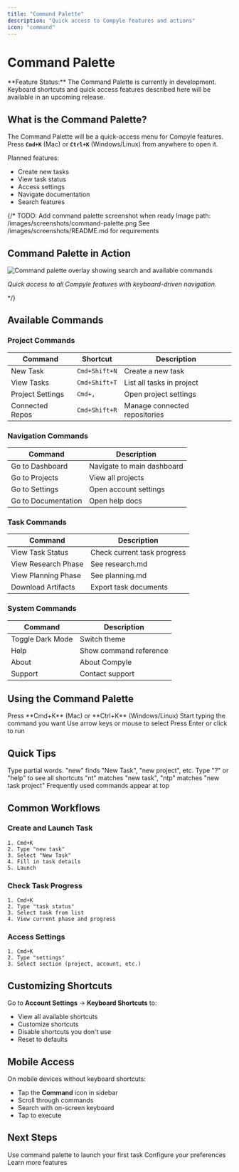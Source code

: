 ```yaml
---
title: "Command Palette"
description: "Quick access to Compyle features and actions"
icon: "command"
---
```


# Command Palette

<Note>
  **Feature Status:** The Command Palette is currently in development. Keyboard shortcuts and quick access features described here will be available in an upcoming release.
</Note>

## What is the Command Palette?

The Command Palette will be a quick-access menu for Compyle features. Press **`Cmd+K`** (Mac) or **`Ctrl+K`** (Windows/Linux) from anywhere to open it.

Planned features:
- Create new tasks
- View task status
- Access settings
- Navigate documentation
- Search features

{/* TODO: Add command palette screenshot when ready
     Image path: /images/screenshots/command-palette.png
     See /images/screenshots/README.md for requirements

## Command Palette in Action

![Command palette overlay showing search and available commands](/images/screenshots/command-palette.png)

*Quick access to all Compyle features with keyboard-driven navigation.*

*/}

## Available Commands

### Project Commands

| Command | Shortcut | Description |
|---------|----------|-------------|
| New Task | `Cmd+Shift+N` | Create a new task |
| View Tasks | `Cmd+Shift+T` | List all tasks in project |
| Project Settings | `Cmd+,` | Open project settings |
| Connected Repos | `Cmd+Shift+R` | Manage connected repositories |

### Navigation Commands

| Command | Description |
|---------|-------------|
| Go to Dashboard | Navigate to main dashboard |
| Go to Projects | View all projects |
| Go to Settings | Open account settings |
| Go to Documentation | Open help docs |

### Task Commands

| Command | Description |
|---------|-------------|
| View Task Status | Check current task progress |
| View Research Phase | See research.md |
| View Planning Phase | See planning.md |
| Download Artifacts | Export task documents |

### System Commands

| Command | Description |
|---------|-------------|
| Toggle Dark Mode | Switch theme |
| Help | Show command reference |
| About | About Compyle |
| Support | Contact support |

## Using the Command Palette

<Steps>
  <Step title="Open Palette">
    Press **Cmd+K** (Mac) or **Ctrl+K** (Windows/Linux)
  </Step>
  <Step title="Type Command">
    Start typing the command you want
  </Step>
  <Step title="Select Result">
    Use arrow keys or mouse to select
  </Step>
  <Step title="Execute">
    Press Enter or click to run
  </Step>
</Steps>

## Quick Tips

<Tip title="Search Across All Commands">
  Type partial words. "new" finds "New Task", "new project", etc.
</Tip>

<Tip title="View Keyboard Shortcuts">
  Type "?" or "help" to see all shortcuts
</Tip>

<Tip title="Fuzzy Matching">
  "nt" matches "new task", "ntp" matches "new task project"
</Tip>

<Tip title="Recent Commands">
  Frequently used commands appear at top
</Tip>

## Common Workflows

### Create and Launch Task

```
1. Cmd+K
2. Type "new task"
3. Select "New Task"
4. Fill in task details
5. Launch
```

### Check Task Progress

```
1. Cmd+K
2. Type "task status"
3. Select task from list
4. View current phase and progress
```

### Access Settings

```
1. Cmd+K
2. Type "settings"
3. Select section (project, account, etc.)
```

## Customizing Shortcuts

Go to **Account Settings** → **Keyboard Shortcuts** to:
- View all available shortcuts
- Customize shortcuts
- Disable shortcuts you don't use
- Reset to defaults

## Mobile Access

On mobile devices without keyboard shortcuts:
- Tap the **Command** icon in sidebar
- Scroll through commands
- Search with on-screen keyboard
- Tap to execute

## Next Steps

<CardGroup cols={3}>
  <Card title="Create a Task" href="../getting-started/first-task" icon="lightning-bolt">
    Use command palette to launch your first task
  </Card>
  <Card title="Explore Settings" href="./notifications" icon="settings">
    Configure your preferences
  </Card>
  <Card title="View Documentation" href="../getting-started/index" icon="book">
    Learn more features
  </Card>
</CardGroup>
